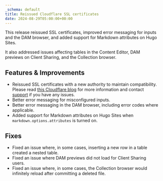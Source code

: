 ```yaml
---
_schema: default
title: Reissued Cloudflare SSL certificates
date: 2024-08-29T05:00:00+00:00
---
```

This release reissued SSL certificates, improved error messaging for inputs and the DAM browser, and added support for Markdown attributes on Hugo Sites.

It also addressed issues affecting tables in the Content Editor, DAM previews on Client Sharing, and the Collection browser.

## Features & Improvements

* Reissued SSL certificates with a new authority to maintain compatibility. Please read <a href="https://blog.cloudflare.com/shortening-lets-encrypt-change-of-trust-no-impact-to-cloudflare-customers/" target="_blank" rel="noopener">this Cloudflare blog</a> for more information and contact [support](/support/) if you have any issues.
* Better error messaging for misconfigured inputs.
* Better error messaging in the DAM browser, including error codes where applicable.
* Added support for Markdown attributes on Hugo Sites when `markdown.options.attributes` is turned on.

## Fixes

* Fixed an issue where, in some cases, inserting a new row in a table created a nested table.
* Fixed an issue where DAM previews did not load for Client Sharing users.
* Fixed an issue where, in some cases, the Collection browser would infinitely reload after committing a deleted file.